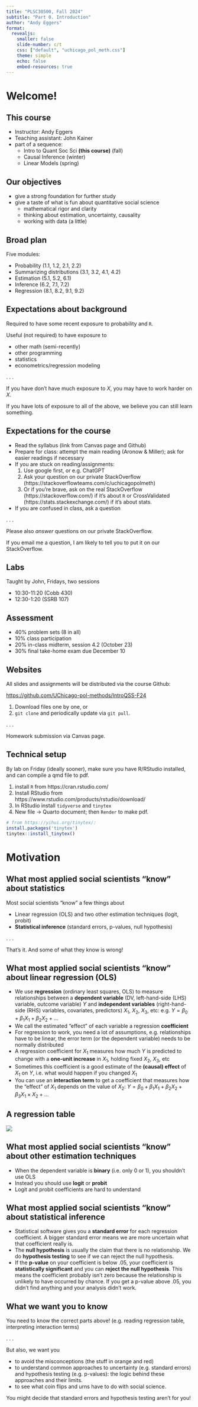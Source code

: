 ```yaml
---
title: "PLSC30500, Fall 2024"
subtitle: "Part 0. Introduction"
author: "Andy Eggers"
format: 
  revealjs:
    smaller: false
    slide-number: c/t
    css: ["default", "uchicago_pol_meth.css"]
    theme: simple
    echo: false
    embed-resources: true
---
```


# Welcome! 

## This course

- Instructor: Andy Eggers
- Teaching assistant: John Kainer
- part of a sequence:
  - Intro to Quant Soc Sci **(this course)** (fall)
  - Causal Inference (winter)
  - Linear Models (spring)


## Our objectives 

- give a strong foundation for further study
- give a taste of what is fun about quantitative social science 
    - mathematical rigor and clarity
    - thinking about estimation, uncertainty, causality
    - working with data (a little)


## Broad plan

Five modules:

- Probability (1.1, 1.2, 2.1, 2.2)
- Summarizing distributions (3.1, 3.2, 4.1, 4.2)
- Estimation (5.1, 5.2, 6.1)
- Inference (6.2, 7.1, 7.2)
- Regression (8.1, 8.2, 9.1, 9.2)


## Expectations about background {.smaller}

Required to have some recent exposure to probability and `R`.

Useful (not required) to have exposure to

- other math (semi-recently)
- other programming
- statistics
- econometrics/regression modeling


. . .

If you have don't have much exposure to $X$, you may have to work harder on $X$.

If you have lots of exposure to all of the above, we believe you can still learn something.


## Expectations for the course {.smaller}

- Read the syllabus (link from Canvas page and Github)
- Prepare for class: attempt the main reading (Aronow & Miller); ask for easier readings if necessary 
- If you are stuck on reading/assignments: 
    1. Use google first, or e.g. ChatGPT
    1. Ask your question on our private StackOverflow (https://stackoverflowteams.com/c/uchicagopolmeth)
    1. Or if you're brave, ask on the real StackOverflow (https://stackoverflow.com/) if it's about `R` or CrossValidated (https://stats.stackexchange.com/) if it's about stats. 
- If you are confused in class, ask a question

. . .

Please also *answer* questions on our private StackOverflow.

If you email me a question, I am likely to tell you to put it on our StackOverflow.


## Labs 

Taught by John, Fridays, two sessions

- 10:30-11:20 (Cobb 430) 
- 12:30-1:20 (SSRB 107) 


## Assessment 

- 40% problem sets (8 in all)
- 10% class participation
- 20% in-class midterm, session 4.2 (October 23) 
- 30% final take-home exam due December 10

## Websites

All slides and assignments will be distributed via the course Github:

<https://github.com/UChicago-pol-methods/IntroQSS-F24>

1. Download files one by one, or 
1. `git clone` and periodically update via `git pull`. 

. . . 

Homework submission via Canvas page.


## Technical setup

By lab on Friday (ideally sooner), make sure you have R/RStudio installed, and can compile a qmd file to pdf. 

1. install `R` from https://cran.rstudio.com/ 
1. Install RStudio from https://www.rstudio.com/products/rstudio/download/
1. In RStudio install `tidyverse` and `tinytex`
1. New file -> Quarto document; then `Render` to make pdf.

```r
# from https://yihui.org/tinytex/:
install.packages('tinytex')
tinytex::install_tinytex()
```

<!-- If you can "knit" the first homework (`ps1_2024_probability.qmd`) into a PDF, you are all set. -->

<!-- If you run into trouble, use (free) RStudio Cloud until you resolve the issue. --> 


# Motivation


## What most applied social scientists "know" about statistics

Most social scientists "know" a few things about

- Linear regression (OLS) and two other estimation techniques (logit, probit)
- **Statistical inference** (standard errors, p-values, null hypothesis)

. . .

That's it. And some of what they know is wrong!


## What most applied social scientists "know" about linear regression (OLS) {.smaller}

:::{.incremental}

- We use **regression** (ordinary least squares, OLS) to measure relationships between a **dependent variable** (DV, left-hand-side (LHS) variable, outcome variable) $Y$ and **independent variables** (right-hand-side (RHS) variables, covariates, predictors) $X_1$, $X_2$, $X_3$, etc: e.g. $Y = \beta_0 + \beta_1 X_1 + \beta_2 X_2 + \ldots$ 
- We call the estimated "effect" of each variable a regression **coefficient**
- [For regression to work, you need a lot of assumptions,]{.orange} e.g. [relationships have to be linear]{.red}, [the error term (or the dependent variable) needs to be normally distributed]{.red} 
- A regression coefficient for $X_1$ measures how much $Y$ is predicted to change with a **one-unit increase** in $X_1$, holding fixed $X_2$, $X_3$, etc 
- Sometimes this coefficient is a good estimate of the **(causal) effect** of $X_1$ on $Y$, i.e. what would happen if you changed $X_1$
- You can use an **interaction term** to get a coefficient that measures how the "effect" of $X_1$ depends on the value of $X_2$:  $Y = \beta_0 + \beta_1 X_1 + \beta_2 X_2 + \beta_3 X_1 \times X_2 + \ldots$

:::

## A regression table

![](assets/anzia_berry_reg_table.png){fig-align="center"}



## What most applied social scientists "know" about other estimation techniques

:::{.incremental}

- When the dependent variable is **binary** (i.e. only 0 or 1), you [shouldn't use OLS]{.orange} 
- Instead you should use **logit** or **probit**
- Logit and probit coefficients are hard to understand

:::

## What most applied social scientists "know" about statistical inference {.smaller}

:::{.incremental}

- Statistical software gives you a **standard error** for each regression coefficient. A bigger standard error means [we are more uncertain]{.orange} what that coefficient really is.
- The **null hypothesis** is usually the claim that there is no relationship. We do **hypothesis testing** to see if we can reject the null hypothesis. 
- If the **p-value** on your coefficient is below .05, your coefficient is **statistically significant** and you can **reject the null hypothesis**. This means [the coefficient probably isn't zero]{.orange} because [the relationship is unlikely to have occurred by chance]{.red}. If you get a p-value above .05, [you didn't find anything]{.red} and [your analysis didn't work]{.red}. 

:::

## What we want you to know 

You need to know the correct parts above! (e.g. reading regression table, interpreting interaction terms) 

. . .

But also, we want you 

- to avoid the misconceptions (the stuff in [orange]{.orange} and [red]{.red})
- to understand common approaches to uncertainty (e.g. standard errors) and hypothesis testing (e.g. p-values): the logic behind these approaches and their limits.
- to see what coin flips and urns have to do with social science.

::: {.notes}
You might decide that standard errors and hypothesis testing aren't for you! 
:::


